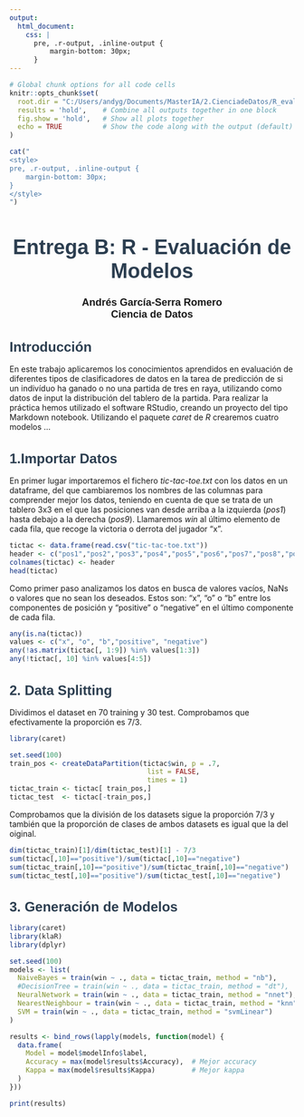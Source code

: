```yaml
---
output: 
  html_document:
    css: |
      pre, .r-output, .inline-output {
          margin-bottom: 30px;
      }
---
```


<!-- Configuración de celdas e input -->
```r
# Global chunk options for all code cells
knitr::opts_chunk$set(
  root.dir = "C:/Users/andyg/Documents/MasterIA/2.CienciadeDatos/R_eval",    # Set the working directory for all chunks
  results = 'hold',    # Combine all outputs together in one block
  fig.show = 'hold',   # Show all plots together
  echo = TRUE          # Show the code along with the output (default)
)

cat("
<style>
pre, .r-output, .inline-output {
    margin-bottom: 30px;
}
</style>
")
```
<!-- Custom Header -->
---
<div style="margin-top: 50px;"></div>

<h1 style="text-align: center; font-size: 36px; font-family: Arial, sans-serif; color: #2c3e50;">
    <strong>Entrega B: R - Evaluación de Modelos</strong>
</h1>
<p style="text-align: center; font-size: 18px; font-family: Arial;">
    <strong>Andrés García-Serra Romero</strong> <br>
    <strong>Ciencia de Datos</strong>
</p>

<!-- Introduccion -->
---
<div style="margin-top: 20px;"></div>
<h1 style="font-size: 24px; font-family: Arial, sans-serif; color: #2c3e50;">
    <strong>Introducción</strong>
</h1>

En este trabajo aplicaremos los conocimientos aprendidos en evaluación de diferentes tipos de clasificadores de datos en la tarea de predicción de si un indivíduo ha ganado o no una partida de tres en raya, utilizando como datos de input la distribución del tablero de la partida. Para realizar la práctica hemos utilizado el software RStudio, creando un proyecto del tipo Markdown notebook. Utilizando el paquete *caret* de *R* crearemos cuatro modelos ...


<!-- 1. Importando datos -->
---
<h1 style="font-size: 24px; font-family: Arial, sans-serif; color: #2c3e50;">
    <strong>1.Importar Datos</strong>
</h1>

En primer lugar importaremos el fichero *tic-tac-toe.txt* con los datos en un dataframe, del que cambiaremos los nombres de las columnas para comprender mejor los datos, teniendo en cuenta de que se trata de un tablero 3x3 en el que las posiciones van desde arriba a la izquierda (*pos1*) hasta debajo a la derecha (*pos9*). Llamaremos *win* al último elemento de cada fila, que recoge la victoria o derrota del jugador "x".


```r
tictac <- data.frame(read.csv("tic-tac-toe.txt"))
header <- c("pos1","pos2","pos3","pos4","pos5","pos6","pos7","pos8","pos9","win")
colnames(tictac) <- header
head(tictac)
```

Como primer paso analizamos los datos en busca de valores vacíos, NaNs o valores que no sean los deseados. Estos son: "x", "o" o "b" entre los componentes de posición y "positive" o "negative" en el último componente de cada fila.

```r
any(is.na(tictac))
values <- c("x", "o", "b","positive", "negative")
any(!as.matrix(tictac[, 1:9]) %in% values[1:3])
any(!tictac[, 10] %in% values[4:5])

```
<!-- 2. Data Splitting -->
---
<h1 style="font-size: 24px; font-family: Arial, sans-serif; color: #2c3e50;">
    <strong>2. Data Splitting</strong>
</h1>

Dividimos el dataset en 70 training y 30 test. Comprobamos que efectivamente la proporción es 7/3.


```r
library(caret)
```

```r
set.seed(100)
train_pos <- createDataPartition(tictac$win, p = .7, 
                                  list = FALSE, 
                                  times = 1)
tictac_train <- tictac[ train_pos,]
tictac_test  <- tictac[-train_pos,]
```

Comprobamos que la división de los datasets sigue la proporción 7/3 y también que la proporción de clases de ambos datasets es igual que la del oiginal.

```r
dim(tictac_train)[1]/dim(tictac_test)[1] - 7/3
sum(tictac[,10]=="positive")/sum(tictac[,10]=="negative")
sum(tictac_train[,10]=="positive")/sum(tictac_train[,10]=="negative")
sum(tictac_test[,10]=="positive")/sum(tictac_test[,10]=="negative")
```

<!-- 3. Generación de modelos -->
---
<h1 style="font-size: 24px; font-family: Arial, sans-serif; color: #2c3e50;">
    <strong>3. Generación de Modelos</strong>
</h1>

```r
library(caret)
library(klaR)
library(dplyr)
```

```r
set.seed(100)
models <- list(
  NaiveBayes = train(win ~ ., data = tictac_train, method = "nb"),        #Naive Bayes - nb
  #DecisionTree = train(win ~ ., data = tictac_train, method = "dt"),     #Decision Tree - dt
  NeuralNetwork = train(win ~ ., data = tictac_train, method = "nnet"),   #Neural Network - nn
  NearestNeighbour = train(win ~ ., data = tictac_train, method = "knn"), #Nearest Neighbour - knn
  SVM = train(win ~ ., data = tictac_train, method = "svmLinear")         #SVM (linear kernel) - svm
)

results <- bind_rows(lapply(models, function(model) {
  data.frame(
    Model = model$modelInfo$label,
    Accuracy = max(model$results$Accuracy),  # Mejor accuracy
    Kappa = max(model$results$Kappa)         # Mejor kappa
  )
}))

```

```r
print(results)
```

